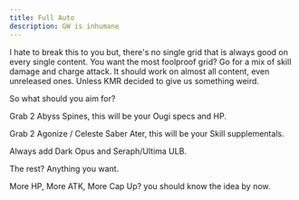 ```yaml
---
title: Full Auto
description: GW is inhumane
---
```


I hate to break this to you but, there's no single grid that is always good on every single content.
You want the most foolproof grid? Go for a mix of skill damage and charge attack. It should work on almost all content, even unreleased ones. Unless KMR decided to give us something weird.

So what should you aim for?

Grab 2 Abyss Spines, this will be your Ougi specs and HP.

Grab 2 Agonize / Celeste Saber Ater, this will be your Skill supplementals.

Always add Dark Opus and Seraph/Ultima ULB.

The rest? Anything you want.

More HP, More ATK, More Cap Up? you should know the idea by now.
